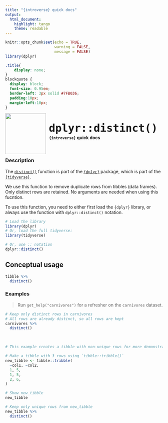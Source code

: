 ```yaml
---
title: "{introverse} quick docs"
output: 
  html_document:
    highlight: tango
    theme: readable
---
```



```r
knitr::opts_chunk$set(echo = TRUE, 
                      warning = FALSE, 
                      message = FALSE)
library(dplyr)
```

```css
.title{
    display: none;
}
blockquote {
  display: block;
  font-size: 0.95em;
  border-left: 3px solid #7FB036;
  padding:10px;
  margin-left:10px;
}
```

<div>
<br>
 <img src = "logo.png" style = "float:left;height:130px;margin-top:-20px;">
 <span style = "font-weight:bold;font-size:40px;"> 
  &nbsp;<code>dplyr::distinct()</code>
 </span>
 <br>
 <b>&nbsp;&nbsp;&nbsp;<code>{introverse}</code> quick docs</b>
</div>
<br>

### Description

The [`distinct()`](https://dplyr.tidyverse.org/reference/distinct.html) function is part of the [`{dplyr}`](https://dplyr.tidyverse.org/) package, which is part of the [`{tidyverse}`](https://www.tidyverse.org/).

We use this function to remove duplicate rows from tibbles (data frames). Only distinct rows are retained. No arguments are needed when using this fucntion.

<!-- Add the following if the topic is a function that does NOT come with base R, and uncomment/fill in the subsequent multiline HTML comment: -->
To use this function, you need to either first load the `{dplyr}` library, or always use the function with `dplyr::distinct()` notation.

```r
# Load the library
library(dplyr)
# Or, load the full tidyverse:
library(tidyverse)

# Or, use :: notation
dplyr::distinct()
```


## Conceptual usage 

```r
tibble %>% 
  distinct()
```

### Examples

> Run `get_help("carnivores")` for a refresher on the `carnivores` dataset.

```r
# Keep only distinct rows in carnivores
# All rows are already distinct, so all rows are kept
carnivores %>% 
  distinct()
```

<br>  <!-- Do not delete the <br>, and make sure to keep the previous and following lines blank. -->


```r
# This example creates a tibble with non-unique rows for more demonstration:

# Make a tibble with 3 rows using `tibble::tribble()` 
new_tibble <- tibble::tribble(
  ~col1, ~col2,
  1, 5, 
  1, 5, 
  2, 6, 
)

# Show new_tibble
new_tibble

# Keep only unique rows from new_tibble
new_tibble %>%
  distinct()
```
